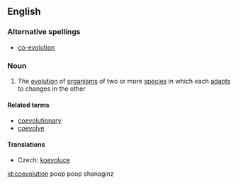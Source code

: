 ==English==

===Alternative spellings===
*[[co-evolution]]

===Noun===
{{wikipedia|co-evolution}}
{{en-noun|-}}

# {{biology}} The [[evolution]] of [[organism]]s of two or more [[species]] in which each [[adapt]]s to changes in the other

====Related terms====
*[[coevolutionary]]
*[[coevolve]]

====Translations====
{{trans-top|evolution featuring mutual adaptation}}
* Czech: [[koevoluce]] {{f}}
{{trans-mid}}
{{trans-bottom}}

[[id:coevolution]]
poop poop shanaginz